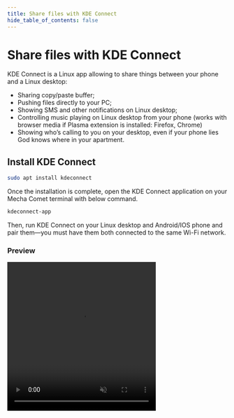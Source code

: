 ```yaml
---
title: Share files with KDE Connect
hide_table_of_contents: false
---
```


# Share files with KDE Connect
KDE Connect is a Linux app allowing to share things between your phone and a Linux desktop:

- Sharing copy/paste buffer;
- Pushing files directly to your PC;
- Showing SMS and other notifications on Linux desktop;
- Controlling music playing on Linux desktop from your phone (works with browser media if Plasma extension is installed: Firefox, Chrome)
- Showing who’s calling to you on your desktop, even if your phone lies God knows where in your apartment.

## Install KDE Connect

```bash
sudo apt install kdeconnect
```
Once the installation is complete, open the KDE Connect application on your Mecha Comet terminal with below command.

```bash
kdeconnect-app
```
Then, run KDE Connect on your Linux desktop and Android/IOS phone and pair them—you must have them both connected to the same Wi-Fi network.

### Preview
<div style={{ display: 'flex', justifyContent: 'center', alignItems: 'center', margin: '20px 0' }}>
  <video controls autoPlay loop muted width="340" height="340">
    <source src="https://web-assets.mecha.so/developers-v1/launcher/keyboard.mp4" type="video/mp4" />
    Your browser does not support the video tag.
  </video>
</div>



